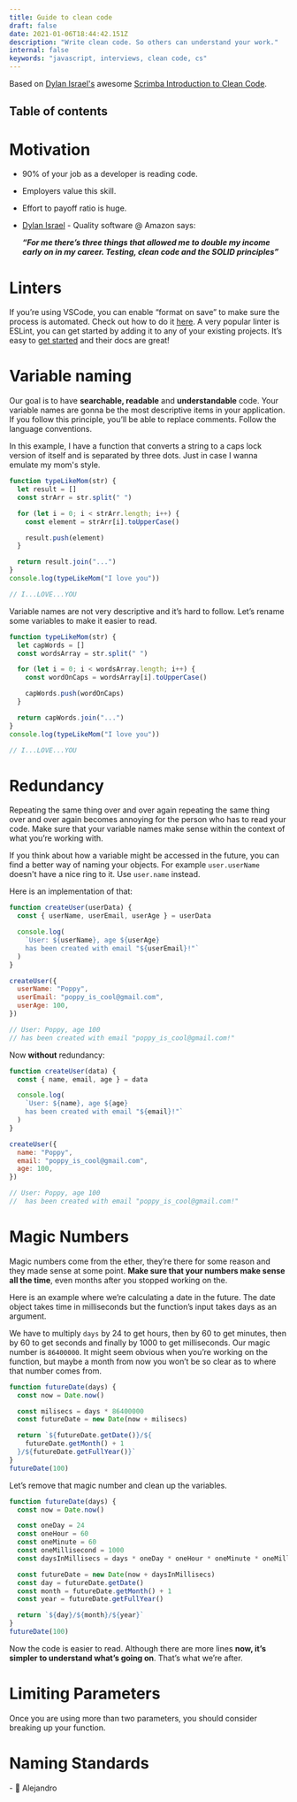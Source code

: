 ```yaml
---
title: Guide to clean code
draft: false
date: 2021-01-06T18:44:42.151Z
description: "Write clean code. So others can understand your work."
internal: false
keywords: "javascript, interviews, clean code, cs"
---
```


Based on [Dylan Israel's](https://twitter.com/pizzapokerguy?lang=en) awesome [Scrimba Introduction to Clean Code](https://scrimba.com/learn/cleancode).


## Table of contents

<Table />

<H1>Motivation</H1>

- 90% of your job as a developer is reading code.
- Employers value this skill.
- Effort to payoff ratio is huge.
- [Dylan Israel](https://twitter.com/pizzapokerguy?lang=en) - Quality software @ Amazon says:

  **_“For me there’s three things that allowed me to double my income early on in my career. Testing, clean code and the SOLID principles”_**

<H1>Linters</H1>

If you’re using VSCode, you can enable “format on save” to make sure the process is automated. Check out how to do it [here](https://www.digitalocean.com/community/tutorials/workflow-auto-eslinting).
A very popular linter is ESLint, you can get started by adding it to any of your existing projects. It’s easy to [get started](https://eslint.org/docs/user-guide/getting-started) and their docs are great!

<H1>Variable naming</H1>

Our goal is to have **searchable, readable** and **understandable** code. Your variable names are gonna be the most descriptive items in your application. If you follow this principle, you’ll be able to replace comments. Follow the language conventions.

In this example, I have a function that converts a string to a caps lock version of itself and is separated by three dots. Just in case I wanna emulate my mom's style.

```js
function typeLikeMom(str) {
  let result = []
  const strArr = str.split(" ")

  for (let i = 0; i < strArr.length; i++) {
    const element = strArr[i].toUpperCase()

    result.push(element)
  }

  return result.join("...")
}
console.log(typeLikeMom("I love you"))

// I...LOVE...YOU
```

Variable names are not very descriptive and it’s hard to follow. Let’s rename some variables to make it easier to read.

```js
function typeLikeMom(str) {
  let capWords = []
  const wordsArray = str.split(" ")

  for (let i = 0; i < wordsArray.length; i++) {
    const wordOnCaps = wordsArray[i].toUpperCase()

    capWords.push(wordOnCaps)
  }

  return capWords.join("...")
}
console.log(typeLikeMom("I love you"))

// I...LOVE...YOU
```

<H1>Redundancy</H1>

Repeating the same thing over and over again repeating the same thing over and over again becomes annoying for the person who has to read your code. Make sure that your variable names make sense within the context of what you’re working with.

If you think about how a variable might be accessed in the future, you can find a better way of naming your objects.
For example `user.userName` doesn't have a nice ring to it. Use `user.name` instead.

Here is an implementation of that:

```js
function createUser(userData) {
  const { userName, userEmail, userAge } = userData

  console.log(
    `User: ${userName}, age ${userAge} 
    has been created with email "${userEmail}!"`
  )
}

createUser({
  userName: "Poppy",
  userEmail: "poppy_is_cool@gmail.com",
  userAge: 100,
})

// User: Poppy, age 100
// has been created with email "poppy_is_cool@gmail.com!"
```

Now **without** redundancy:

```js
function createUser(data) {
  const { name, email, age } = data

  console.log(
    `User: ${name}, age ${age} 
    has been created with email "${email}!"`
  )
}

createUser({
  name: "Poppy",
  email: "poppy_is_cool@gmail.com",
  age: 100,
})

// User: Poppy, age 100
//  has been created with email "poppy_is_cool@gmail.com!"
```

<H1>Magic Numbers</H1>

Magic numbers come from the ether, they’re there for some reason and they made sense at some point. **Make sure that your numbers make sense all the time**, even months after you stopped working on the.

Here is an example where we’re calculating a date in the future. The date object takes time in milliseconds but the function’s input takes days as an argument.

We have to multiply `days` by 24 to get hours, then by 60 to get minutes, then by 60 to get seconds and finally by 1000 to get milliseconds. Our magic number is `86400000`. It might seem obvious when you’re working on the function, but maybe a month from now you won’t be so clear as to where that number comes from.

```js
function futureDate(days) {
  const now = Date.now()

  const milisecs = days * 86400000
  const futureDate = new Date(now + milisecs)

  return `${futureDate.getDate()}/${
    futureDate.getMonth() + 1
  }/${futureDate.getFullYear()}`
}
futureDate(100)
```

Let’s remove that magic number and clean up the variables.

```js
function futureDate(days) {
  const now = Date.now()

  const oneDay = 24
  const oneHour = 60
  const oneMinute = 60
  const oneMillisecond = 1000
  const daysInMillisecs = days * oneDay * oneHour * oneMinute * oneMillisecond

  const futureDate = new Date(now + daysInMillisecs)
  const day = futureDate.getDate()
  const month = futureDate.getMonth() + 1
  const year = futureDate.getFullYear()

  return `${day}/${month}/${year}`
}
futureDate(100)
```

Now the code is easier to read. Although there are more lines **now, it’s simpler to understand what’s going on**. That’s what we’re after.

<H1>Limiting Parameters</H1>

Once you are using more than two parameters, you should consider breaking up your function.

<H1>Naming Standards</H1>

\- 🧡 Alejandro
